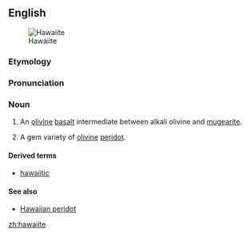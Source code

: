 ==English==
[[Image:Reunion geologie hawaiite Mare a Vieille Place dsc09326.jpg|thumb|Hawaiite]]

===Etymology===
{{suffix|Hawaii|ite}}

===Pronunciation===
{{rfp|lang=en}}

===Noun===
{{en-noun}}

# {{context|geology}} An [[olivine]] [[basalt]] intermediate between alkali olivine and [[mugearite]].
# {{context|mineral}} A gem variety of [[olivine]] [[peridot]].

====Derived terms====
* [[hawaiitic]]

====See also====
* [[Hawaiian peridot]]

[[zh:hawaiite]]